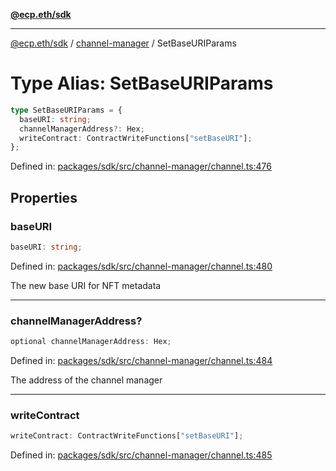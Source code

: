 [**@ecp.eth/sdk**](../../index.mdx)

***

[@ecp.eth/sdk](/sdk-reference/index.mdx) / [channel-manager](/sdk-reference/channel-manager/index.mdx) / SetBaseURIParams

# Type Alias: SetBaseURIParams

```ts
type SetBaseURIParams = {
  baseURI: string;
  channelManagerAddress?: Hex;
  writeContract: ContractWriteFunctions["setBaseURI"];
};
```

Defined in: [packages/sdk/src/channel-manager/channel.ts:476](https://github.com/ecp-eth/comments-monorepo/blob/main/packages/sdk/src/channel-manager/channel.ts#L476)

## Properties

### baseURI

```ts
baseURI: string;
```

Defined in: [packages/sdk/src/channel-manager/channel.ts:480](https://github.com/ecp-eth/comments-monorepo/blob/main/packages/sdk/src/channel-manager/channel.ts#L480)

The new base URI for NFT metadata

***

### channelManagerAddress?

```ts
optional channelManagerAddress: Hex;
```

Defined in: [packages/sdk/src/channel-manager/channel.ts:484](https://github.com/ecp-eth/comments-monorepo/blob/main/packages/sdk/src/channel-manager/channel.ts#L484)

The address of the channel manager

***

### writeContract

```ts
writeContract: ContractWriteFunctions["setBaseURI"];
```

Defined in: [packages/sdk/src/channel-manager/channel.ts:485](https://github.com/ecp-eth/comments-monorepo/blob/main/packages/sdk/src/channel-manager/channel.ts#L485)
